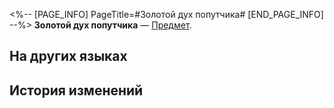 <%-- [PAGE_INFO]
PageTitle=#Золотой дух попутчика#
[END_PAGE_INFO] --%>
{{Предмет Инфобокс
|id          = 281
|Изображение = Предмет Золотой дух попутчика.png
|Тип         = 
|Инвентарь   = Ценные предметы
|Редкость    = 5
|Эффект      = 
|Описание    = Можно обменять на персонажа 5★ в магазине «Слияние звёзд».
|Источник1   = [[Можно обменять после повторного получения дубликата персонажа 5★ с максимальным числом Эйдолонов]]
}}
{{Описание|''«С силой Освоения даже крошечные духи могут собраться вместе и превратиться в ослепительную золотую звезду».''}}
'''Золотой дух попутчика''' — [[Предмет]].

==На других языках==
{{На других языках
|en   = Golden Companion Spirit
|zhs  = 旅伴金灵
|zht  = 旅伴金靈
|ja   = 金の伴星
|ko   = 동행•금빛 영혼
|es   = Espíritu acompañante dorado
|fr   = Esprit de compagnon doré
|ru   = Золотой дух попутчика
|th   = จิตสหายทองคำ
|vi   = Kim Linh Đồng Hành
|de   = Goldener Gefährtengeist
|id   = Golden Companion Spirit
|pt   = Espírito Companheiro Dourado
}}

==История изменений==
{{История изменений|3.5}}
